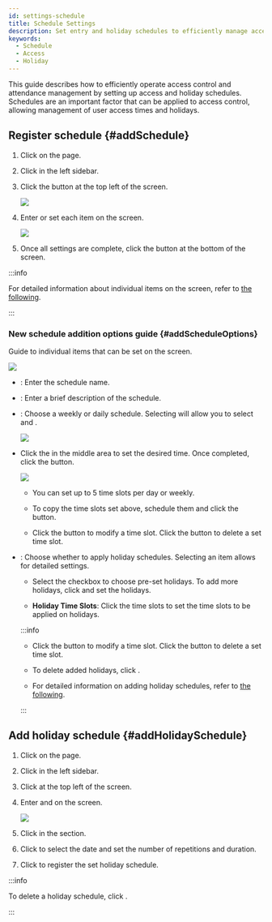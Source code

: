 ```yaml
---
id: settings-schedule
title: Schedule Settings
description: Set entry and holiday schedules to efficiently manage access control and attendance.
keywords:
  - Schedule
  - Access
  - Holiday
---
```


This guide describes how to efficiently operate access control and attendance management by setting up access and holiday schedules. Schedules are an important factor that can be applied to access control, allowing management of user access times and holidays.

## Register schedule {#addSchedule}

1. Click <Cmd sid='shell.header.setting' /> on the <Cmd sid='shell.header.launcher' /> page.

2. Click <Cmd sid='setting.menu.schedule.root' /> in the left sidebar.

3. Click the <Cmd sid='button.func.addSchedule' product='2' /> button at the top left of the screen.

   <Image src='/img/biostarx-settings-schedule-add-btn.png' />

4. Enter or set each item on the <Cmd sid='schedule.addNewSchedule' product='2' /> screen.

   <Image src='/img/biostarx-settings-schedule-add.png' />

5. Once all settings are complete, click the <Cmd sid='button.apply' product='2' /> button at the bottom of the screen.

:::info

For detailed information about individual items on the <Cmd sid='schedule.addNewSchedule' product='2' /> screen, refer to [the following](#addScheduleOptions).

:::

### New schedule addition options guide {#addScheduleOptions}

Guide to individual items that can be set on the <Cmd sid='schedule.addNewSchedule' product='2' /> screen.

<Image src='/img/biostarx-settings-schedule-add-extend.png' />

* <Cmd sid='common.name' product='2' />: Enter the schedule name.

* <Cmd sid='common.description' product='2' />: Enter a brief description of the schedule.

* <Cmd sid='common.type' product='2' />: Choose a weekly or daily schedule. Selecting <Cmd sid='schedule.daily' product='2' /> will allow you to select <Cmd sid='schedule.cycle' product='2' /> and <Cmd sid='schedule.start_date' product='2' />.

  <Image src='/img/biostarx-settings-schedule-add-type-daily.png' />

* Click the <Cmd sid='shift.timeSegment' product='2' /> in the middle area to set the desired time. Once completed, click the <Cmd sid='button.apply' product='2' /> button.

  <Image src='/img/biostarx-settings-schedule-input-time-slot.png' />

  * You can set up to 5 time slots per day or weekly.

  * To copy the time slots set above, schedule them and click the <IcTslot /> button.

  * Click the <IcEditUL /> button to modify a time slot. Click the <IcEraser /> button to delete a set time slot.

* <Cmd sid='schedule.holidaySchedule' product='2' />: Choose whether to apply holiday schedules. Selecting an item allows for detailed settings.

  * Select the <Cmd sid='common.none' product='2' /> checkbox to choose pre-set holidays.  To add more holidays, click <Cmd sid='button.plusAdd' product='2' /> and set the holidays.

  * **Holiday Time Slots**: Click the time slots to set the time slots to be applied on holidays.

  :::info

  * Click the <IcEditUL /> button to modify a time slot. Click the <IcEraser /> button to delete a set time slot.

  * To delete added holidays, click <IcTrash2 />.

  * For detailed information on adding holiday schedules, refer to [the following](#addHolidaySchedule).

  :::

## Add holiday schedule {#addHolidaySchedule}

1. Click <Cmd sid='shell.header.setting' /> on the <Cmd sid='shell.header.launcher' /> page.

2. Click <Cmd sid='setting.menu.schedule.root' /> in the left sidebar.

3. Click <Cmd sid='button.func.addHoliday' product='2' /> at the top left of the screen.

4. Enter <Cmd sid='common.name' product='2' /> and <Cmd sid='common.description' product='2' /> on the <Cmd sid='schedule.addNewHoliday' product='2' /> screen.

   <Image src='/img/biostarx-settings-schedule-add-holiday.png' />

5. Click <Cmd sid='button.addplus' product='2' /> in the <Cmd sid='common.detail' product='2' /> section.

6. Click <IcCalc /> to select the date and set the number of repetitions and duration.

7. Click <Cmd sid='button.apply' product='2' /> to register the set holiday schedule.

:::info

To delete a holiday schedule, click <IcTrash2 />.

:::
